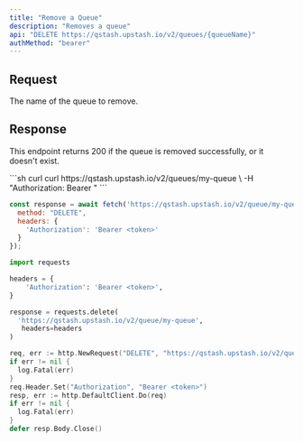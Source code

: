 ```yaml
---
title: "Remove a Queue"
description: "Removes a queue"
api: "DELETE https://qstash.upstash.io/v2/queues/{queueName}"
authMethod: "bearer"
---
```


## Request

<ParamField path="queueName" type="string" required>
  The name of the queue to remove.
</ParamField>

## Response

This endpoint returns 200 if the queue is removed successfully, 
or it doesn't exist. 

<RequestExample>
```sh curl
curl https://qstash.upstash.io/v2/queues/my-queue \
  -H "Authorization: Bearer <token>"
```

```js Node
const response = await fetch('https://qstash.upstash.io/v2/queue/my-queue', {
  method: "DELETE",
  headers: {
    'Authorization': 'Bearer <token>'
  }
});
```

```python Python 
import requests

headers = {
    'Authorization': 'Bearer <token>',
}

response = requests.delete(
  'https://qstash.upstash.io/v2/queue/my-queue',
   headers=headers
)
```

```go Go
req, err := http.NewRequest("DELETE", "https://qstash.upstash.io/v2/queue/my-queue", nil)
if err != nil {
  log.Fatal(err)
}
req.Header.Set("Authorization", "Bearer <token>")
resp, err := http.DefaultClient.Do(req)
if err != nil {
  log.Fatal(err)
}
defer resp.Body.Close()
```

</RequestExample>
